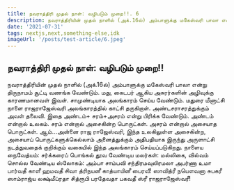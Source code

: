 ```yaml
---
title: நவராத்திரி முதல் நாள்: வழிபடும் முறை!!. 6
description: நவராத்திரியின் முதல் நாளில் (அக்.16ல்) அம்பாளுக்கு மகேஸ்வரி பாலா என்று திருநாமம் சூட்டி வணங்க வேண்டும். மது, கைடபர் ஆகிய அசுரர்களின் அழிவுக்கு காரணமானவள் இவள். சாமுண்டியாக அலங்காரம் செய்ய வேண்டும்.
date: '2021-07-31'
tags: nextjs,next,something-else,idk
imageUrl: '/posts/test-article/6.jpeg'
---
```


## நவராத்திரி முதல் நாள்: வழிபடும் முறை!!


நவராத்திரியின் முதல் நாளில் (அக்.16ல்) அம்பாளுக்கு மகேஸ்வரி பாலா என்று திருநாமம் சூட்டி வணங்க வேண்டும். மது, கைடபர் ஆகிய அசுரர்களின் அழிவுக்கு காரணமானவள் இவள். சாமுண்டியாக அலங்காரம் செய்ய வேண்டும். மதுரை மீனாட்சி நாளை ராஜராஜேஸ்வரி அலங்காரத்தில் காட்சி தருகிறாள். அண்டசராசரத்துக்கும் அவள் தலைவி. இதை அண்டம்+ சரம்+அசரம் என்று பிரிக்க வேண்டும். அண்டம் என்றால் உலகம். சரம் என்றால் அசைகின்ற பொருட்கள். அசரம் என்றால் அசையாத பொருட்கள். ஆம்...அன்னை ராஜ ராஜேஸ்வரி, இந்த உலகிலுள்ள அசைகின்ற, அசையாப் பொருட்களுக்கெல்லாம் அனைத்துக்கும் அதிபதியாக இருந்து அருளாட்சி நடத்துவதைக் குறிக்கும் வகையில் இந்த அலங்காரம் செய்யப்படுகிறது. நாளைய நைவேத்யம்: சர்க்கரைப் பொங்கல்
தூவ வேண்டிய மலர்கள்: மல்லிகை, வில்வம் சொல்ல வேண்டிய ஸ்லோகம்: 
அம்பா சாம்பவி சந்திரமவுலிரமலா அபர்ணா 
உமா பார்வதீ காளீ ஹமவதீ சிவா த்ரிநயனீ காத்யாயினீ பைரவீ!
ஸாவித்ரீ நயௌவனா சுபகரீ ஸாம்ராஜ்ய லக்ஷ்மீப்ரதா
சித்ரூபி பரதேவதா பகவதீ ஸ்ரீ ராஜராஜேஸ்வரீ!
